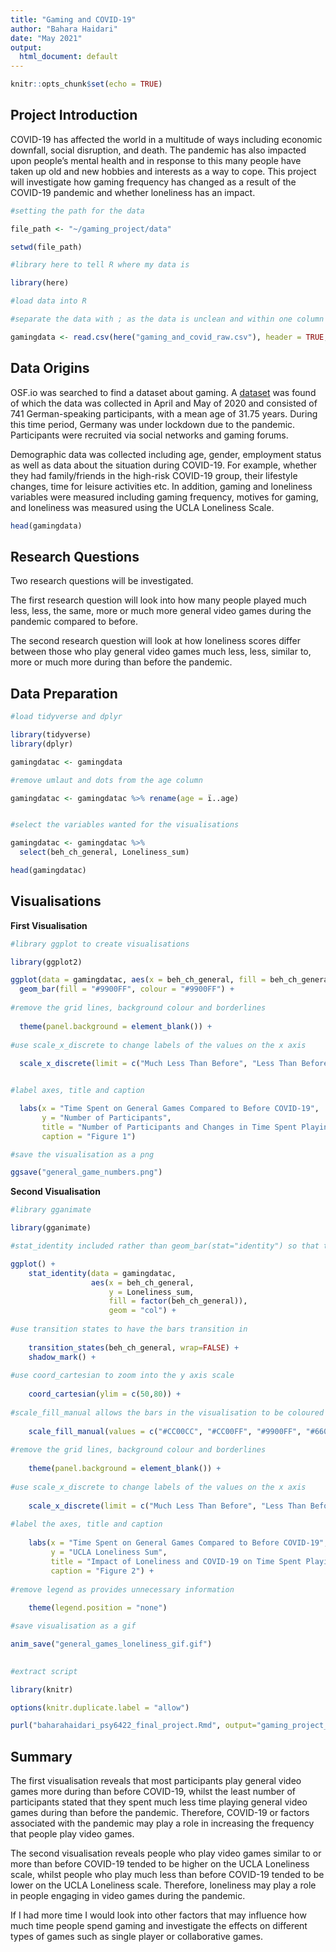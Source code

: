 ---
title: "Gaming and COVID-19"
author: "Bahara Haidari"
date: "May 2021"
output:
  html_document: default
---

```{r setup, include=FALSE}
knitr::opts_chunk$set(echo = TRUE)
```

## Project Introduction

COVID-19 has affected the world in a multitude of ways including economic downfall, social disruption, and death. The pandemic has also impacted upon people's mental health and in response to this many people have taken up old and new hobbies and interests as a way to cope. This project will investigate how gaming frequency has changed as a result of the COVID-19 pandemic and whether loneliness has an impact. 

```{r}
#setting the path for the data

file_path <- "~/gaming_project/data"

setwd(file_path)

#library here to tell R where my data is

library(here)

#load data into R

#separate the data with ; as the data is unclean and within one column

gamingdata <- read.csv(here("gaming_and_covid_raw.csv"), header = TRUE, sep = ";")
```

## Data Origins 

OSF.io was searched to find a dataset about gaming. A [dataset](https://osf.io/jdxyr/) was found of which the data was collected in April and May of 2020 and consisted of 741 German-speaking participants, with a mean age of 31.75 years. During this time period, Germany was under lockdown due to the pandemic. Participants were recruited via social networks and gaming forums.

Demographic data was collected including age, gender, employment status as well as data about the situation during COVID-19. For example, whether they had family/friends in the high-risk COVID-19 group, their lifestyle changes, time for leisure activities etc. In addition, gaming and loneliness variables were measured including gaming frequency, motives for gaming, and loneliness was measured using the UCLA Loneliness Scale. 

```{r}
head(gamingdata)
```

## Research Questions 

Two research questions will be investigated.

The first research question will look into how many people played much less, less, the same, more or much more general video games during the pandemic compared to before.  

The second research question will look at how loneliness scores differ between those who play general video games much less, less, similar to, more or much more during than before the pandemic.

## Data Preparation

```{r}
#load tidyverse and dplyr

library(tidyverse)
library(dplyr)

gamingdatac <- gamingdata

#remove umlaut and dots from the age column

gamingdatac <- gamingdatac %>% rename(age = ï..age)


#select the variables wanted for the visualisations

gamingdatac <- gamingdatac %>%
  select(beh_ch_general, Loneliness_sum)

head(gamingdatac)
```

## Visualisations

**First Visualisation**

```{r}

#library ggplot to create visualisations

library(ggplot2)

ggplot(data = gamingdatac, aes(x = beh_ch_general, fill = beh_ch_general)) +
  geom_bar(fill = "#9900FF", colour = "#9900FF") + 
  
#remove the grid lines, background colour and borderlines   
  
  theme(panel.background = element_blank()) +
  
#use scale_x_discrete to change labels of the values on the x axis
  
  scale_x_discrete(limit = c("Much Less Than Before", "Less Than Before", "Similar To Before","More Than Before","Much More Than Before")) +


#label axes, title and caption

  labs(x = "Time Spent on General Games Compared to Before COVID-19", 
       y = "Number of Participants",
       title = "Number of Participants and Changes in Time Spent Playing General Games",
       caption = "Figure 1") 

#save the visualisation as a png

ggsave("general_game_numbers.png")
```

**Second Visualisation**

```{r}

#library gganimate

library(gganimate)

#stat_identity included rather than geom_bar(stat="identity") so that the y axis data isn't aggregated

ggplot() +
    stat_identity(data = gamingdatac,
                  aes(x = beh_ch_general, 
                      y = Loneliness_sum,
                      fill = factor(beh_ch_general)), 
                      geom = "col") +
  
#use transition states to have the bars transition in
  
    transition_states(beh_ch_general, wrap=FALSE) +
    shadow_mark() +
  
#use coord_cartesian to zoom into the y axis scale 
  
    coord_cartesian(ylim = c(50,80)) +
  
#scale_fill_manual allows the bars in the visualisation to be coloured manually
  
    scale_fill_manual(values = c("#CC00CC", "#CC00FF", "#9900FF", "#6600FF", "#3300FF")) +
  
#remove the grid lines, background colour and borderlines   
  
    theme(panel.background = element_blank()) +
  
#use scale_x_discrete to change labels of the values on the x axis
      
    scale_x_discrete(limit = c("Much Less Than Before", "Less Than Before", "Similar To Before","More Than Before","Much More Than Before")) +
      
#label the axes, title and caption
  
    labs(x = "Time Spent on General Games Compared to Before COVID-19", 
         y = "UCLA Loneliness Sum", 
         title = "Impact of Loneliness and COVID-19 on Time Spent Playing General Games", 
         caption = "Figure 2") +
  
#remove legend as provides unnecessary information
  
    theme(legend.position = "none")

#save visualisation as a gif

anim_save("general_games_loneliness_gif.gif")
 
```

```{r}
#extract script

library(knitr)

options(knitr.duplicate.label = "allow")

purl("baharahaidari_psy6422_final_project.Rmd", output="gaming_project_psy6422_script.R")

```

## Summary 

The first visualisation reveals that most participants play general video games more during than before COVID-19, whilst the least number of participants stated that they spent much less time playing general video games during than before the pandemic. Therefore, COVID-19 or factors associated with the pandemic may play a role in increasing the frequency that people play video games. 

The second visualisation reveals people who play video games similar to or more than before COVID-19 tended to be higher on the UCLA Loneliness scale, whilst people who play much less than before COVID-19 tended to be lower on the UCLA Loneliness scale. Therefore, loneliness may play a role in people engaging in video games during the pandemic. 

If I had more time I would look into other factors that may influence how much time people spend gaming and investigate the effects on different types of games such as single player or collaborative games. 